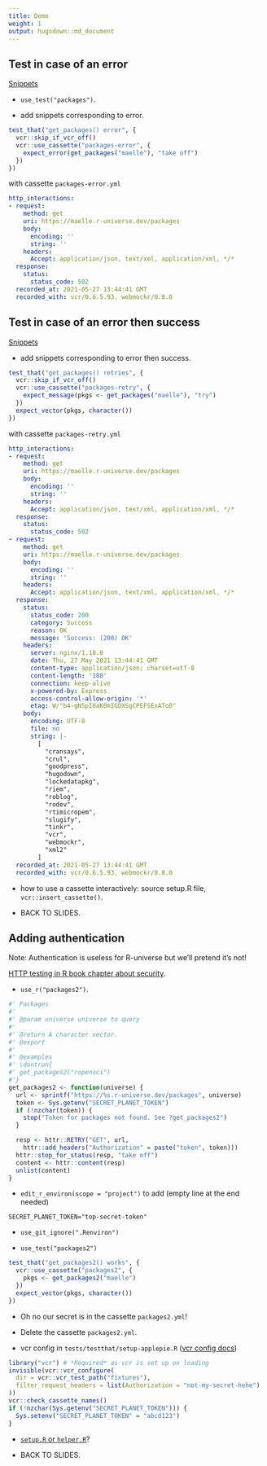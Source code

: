 ```yaml
---
title: Demo
weight: 1
output: hugodown::md_document
---
```



## Test in case of an error

[Snippets](/snippets/#tests-for-get_packages)

* `use_test("packages")`.

* add snippets corresponding to error.


```r

test_that("get_packages() error", {
  vcr::skip_if_vcr_off()
  vcr::use_cassette("packages-error", {
    expect_error(get_packages("maelle"), "take off")
  })
})
```

with cassette `packages-error.yml`

```yaml
http_interactions:
- request:
    method: get
    uri: https://maelle.r-universe.dev/packages
    body:
      encoding: ''
      string: ''
    headers:
      Accept: application/json, text/xml, application/xml, */*
  response:
    status:
      status_code: 502
  recorded_at: 2021-05-27 13:44:41 GMT
  recorded_with: vcr/0.6.5.93, webmockr/0.8.0

```

## Test in case of an error then success

[Snippets](/snippets/#tests-for-get_packages)

* add snippets corresponding to error then success.

```r
test_that("get_packages() retries", {
  vcr::skip_if_vcr_off()
  vcr::use_cassette("packages-retry", {
    expect_message(pkgs <- get_packages("maelle"), "try")
  })
  expect_vector(pkgs, character())
})

```

with cassette `packages-retry.yml`

```yaml
http_interactions:
- request:
    method: get
    uri: https://maelle.r-universe.dev/packages
    body:
      encoding: ''
      string: ''
    headers:
      Accept: application/json, text/xml, application/xml, */*
  response:
    status:
      status_code: 502
- request:
    method: get
    uri: https://maelle.r-universe.dev/packages
    body:
      encoding: ''
      string: ''
    headers:
      Accept: application/json, text/xml, application/xml, */*
  response:
    status:
      status_code: 200
      category: Success
      reason: OK
      message: 'Success: (200) OK'
    headers:
      server: nginx/1.18.0
      date: Thu, 27 May 2021 13:44:41 GMT
      content-type: application/json; charset=utf-8
      content-length: '180'
      connection: keep-alive
      x-powered-by: Express
      access-control-allow-origin: '*'
      etag: W/"b4-gNSpI8aK0mIGDXSgCPEFSExATo0"
    body:
      encoding: UTF-8
      file: no
      string: |-
        [
          "cransays",
          "crul",
          "goodpress",
          "hugodown",
          "lockedatapkg",
          "riem",
          "roblog",
          "rodev",
          "rtimicropem",
          "slugify",
          "tinkr",
          "vcr",
          "webmockr",
          "xml2"
        ]
  recorded_at: 2021-05-27 13:44:41 GMT
  recorded_with: vcr/0.6.5.93, webmockr/0.8.0

```

* how to use a cassette interactively: source setup.R file, `vcr::insert_cassette()`.

* BACK TO SLIDES.

## Adding authentication

Note: Authentication is useless for R-universe but we'll pretend it's not!

[HTTP testing in R book chapter about security](https://books.ropensci.org/http-testing/security-chapter.html).

* `use_r("packages2")`.


```r
#' Packages
#'
#' @param universe universe to query
#'
#' @return A character vector.
#' @export
#'
#' @examples
#' \dontrun{
#' get_packages2("ropensci")
#'}
get_packages2 <- function(universe) {
  url <- sprintf("https://%s.r-universe.dev/packages", universe)
  token <- Sys.getenv("SECRET_PLANET_TOKEN")
  if (!nzchar(token)) {
    stop("Token for packages not found. See ?get_packages2")
  }

  resp <- httr::RETRY("GET", url,
    httr::add_headers("Authorization" = paste("token", token)))
  httr::stop_for_status(resp, "take off")
  content <- httr::content(resp)
  unlist(content)
}
```

* `edit_r_environ(scope = "project")` to add (empty line at the end needed)

```
SECRET_PLANET_TOKEN="top-secret-token"

```

* `use_git_ignore(".Renviron")`

* `use_test("packages2")`

```r
test_that("get_packages2() works", {
  vcr::use_cassette("packages2", {
    pkgs <- get_packages2("maelle")
  })
  expect_vector(pkgs, character())
})
```

* Oh no our secret is in the cassette `packages2.yml`! 

* Delete the cassette `packages2.yml`.

* vcr config in `tests/testthat/setup-applepie.R` ([vcr config docs](https://docs.ropensci.org/vcr/articles/configuration.html#filter-sensitive-data))

```r
library("vcr") # *Required* as vcr is set up on loading
invisible(vcr::vcr_configure(
  dir = vcr::vcr_test_path("fixtures"),
  filter_request_headers = list(Authorization = "not-my-secret-hehe")
))
vcr::check_cassette_names()
if (!nzchar(Sys.getenv("SECRET_PLANET_TOKEN"))) {
  Sys.setenv("SECRET_PLANET_TOKEN" = "abcd123")
}
```

* [`setup.R` or `helper.R`](https://blog.r-hub.io/2020/11/18/testthat-utility-belt/#code-called-in-your-tests)?

* BACK TO SLIDES.

